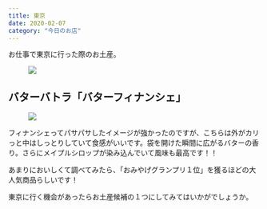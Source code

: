 ```yaml
---
title: 東京
date: 2020-02-07
category: "今日のお店"
---
```


お仕事で東京に行った際のお土産。

<figure><img src={require("./IMG_0242.jpg")} /><figcaption></figcaption></figure>

## バターバトラ「バターフィナンシェ」

<figure><img src={require("./IMG_0257.jpg")} /><figcaption></figcaption></figure>

フィナンシェってパサパサしたイメージが強かったのですが、こちらは外がカリっと中はしっとりしていて食感がいいです。袋を開けた瞬間に広がるバターの香り。さらにメイプルシロップが染み込んでいて風味も最高です！！

あまりにおいしくて調べてみたら、「おみやげグランプリ１位」を獲るほどの大人気商品らしいです！

東京に行く機会があったらお土産候補の１つにしてみてはいかがでしょうか。




